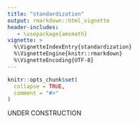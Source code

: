 ---
title: "standardization"
output: rmarkdown::html_vignette
header-includes:
   - \usepackage{amsmath}
vignette: >
  %\VignetteIndexEntry{standardization}
  %\VignetteEngine{knitr::rmarkdown}
  %\VignetteEncoding{UTF-8}
---

```{r, include = FALSE}
knitr::opts_chunk$set(
  collapse = TRUE,
  comment = "#>"
)
```

UNDER CONSTRUCTION
<!-- Latent Gaussian models are a popular subclass of BHMs that are characterized by the assumption of Gaussianity on the latent parameters. LGMs have become increasingly popular in recent years, mainly due to the work of \cite{RM}, which introduced the Integrated Nested Laplace approximation (INLA) method for fitting this class of models  ???.  -->
<!-- We focus here on the most common class of LGMs, in which the response is linked to the latent parameters only through a generalized linear model (see Bayesian LGMs with a univariate link function in \cite{BHM_ref}). We formally denote this class of models as Model \ref{def:model}, under some useful additional assumptions that are adopted in the vast majority of LGM applications. -->

<!-- \begin{model}[Latent Gaussian Model]\label{def:model}  -->
<!-- Let $\boldsymbol{X}=[X_1,...,X_J]$ be a set of covariates with $\boldsymbol{X}\sim \pi(\boldsymbol{x})$, and possible realizations $x\in \mathcal{X}_j,\;\forall j=1,...,J$. Let a response $Y\sim \text{Dist}(\eta,\boldsymbol{\psi})$, where $\eta$ corresponds to a  transformation of the expected value of Y given $\boldsymbol{\psi}$ and is defined as: -->
<!-- \begin{align*} -->
<!--        \eta &=\mu+\sum_{j=1}^Jf_j(X_j) -->
<!-- \end{align*} -->
<!-- Each $f_j(X_j)$ for $j=1,...,J$ is defined as:  -->
<!-- \begin{gather*} -->
<!--        f_j(X_j)=\boldsymbol{D}^T_j(X_j)\boldsymbol{u}_j\text{    where    } -->
<!--      \boldsymbol{u}_j|\sigma^2_j   \sim N_{K_j}(\boldsymbol{0},\sigma^2_j\boldsymbol{Q}_j^*) -->
<!-- \end{gather*} -->
<!-- where the basis $\boldsymbol{D}_j(X_j)$ is a column vector containing $K_j$ known functions, the precision matrix $\boldsymbol{Q}_j$ is known, and the scalar $\sigma^2_j$ is the variance parameter. -->

<!-- The parameters of the model that require prior specification are $\boldsymbol{\sigma}=[\sigma^2,...,\sigma^2_J]$, along with $\mu$ and $\boldsymbol{\psi}$. -->
<!-- \end{model} -->

<!-- Note that $\boldsymbol{Q}_j^*$ represents the generalized inverse of $\boldsymbol{Q}_j^*$, so that Model 1 also consider improper Gaussian effects, as long as the appropriate constraints are imposed (see Section \ref{sec:IGMRFs}). Moreover, if any of $\boldsymbol{Q}_j$ is not actually fixed but controlled by additional parameters (e.g. the range in Matern processes), such cases can still be part of the model class as long as the model is conditioned upon a reasonable value of such parameters and it is assumed reasonable to carry out the prior specification of $\boldsymbol{\sigma}$ independently of these additional parameters \parencite{F20}. -->

<!-- \begin{definition}[Fixed and random effects]\label{def:fixed_random} -->
<!-- Consider each effect $f_j(X_j)$ from Model 1: if the user is interested in inference about $\boldsymbol{u}_j$ (or transformations), we shall refer to the $j$ effect as "fixed"; if the user is instead interested in inference about the parameter $\sigma^2_j$ (or transformations), we shall refer to it as "random". The effects of Model 1 shall be ordered such that $\boldsymbol{\theta}=[\boldsymbol{u}_1,...,\boldsymbol{u}_L,\sigma^2_{L+1},...,\sigma^2_J]$ contains all the parameters of interest for the user, i.e. the first $L$ effects are fixed, and the last $J-L$ are random. -->
<!-- \end{definition} -->

<!-- \begin{definition}[Intuitive interpretation of $\sigma^2_j$ parameters]\label{def:int_int}\ \\ -->
<!-- Consider Model 1 with $\boldsymbol{\theta}=[\boldsymbol{u}_1,...,\boldsymbol{u}_L,\sigma^2_{L+1},...,\sigma^2_J]$. We say that $\sigma^2_1,...,\sigma^2_J$ match their intuitive interpretation if -->
<!-- \begin{itemize} -->
<!--     \item for fixed effects $(j=1....,L)$: -->
<!--     \begin{gather}\label{eq:fe_int_req}  -->
<!--          \sigma^2_j=E_{\boldsymbol{u}_j}\{Var_{X_j}[f_j(X_j)|\boldsymbol{u}_j]|\sigma^2_j\} -->
<!--     \end{gather} -->
<!--      \item for random effects $(j=L+1....,J)$: -->
<!--     \begin{gather}\label{eq:re_int_req}       -->
<!--     \sigma^2_j= Var_{X_j,\boldsymbol{u}_j}[f_j(X_j)|\sigma^2_j] -->
<!--     \end{gather}  -->
<!-- \end{itemize} -->
<!-- \end{definition} -->
<!-- Definition \ref{def:int_int} answers the concern raised in \cite{F20} about the introduction of fixed effects and is consistent with the authors' suggestion of considering the concept of \textit{explained variance}.  On the other hand, the definition for random effects is coherent with the R2D2 approach.  -->

<!-- Inspired by the work of \cite{SR14}, we propose a standardization procedure that ensures that the conditions of Definition \ref{def:int_int} are satisfied for all effects of Model 1. -->

<!-- \begin{proposition}[Standardization procedure]\label{prop:standardization} -->
<!-- Consider Model 1. Definition \ref{def:int_int} is satisfied after the application of the following two steps. -->
<!-- \begin{enumerate} -->
<!-- \item \textbf{0-mean constraint}. Each fixed effect $(j=1,...,L)$ is constrained such that: -->
<!-- \begin{equation} -->
<!-- \label{eq:0mean_constraint} -->
<!-- \begin{aligned} -->
<!--  E_{X_j}[f_j(X_j)]=0 -->
<!-- \end{aligned} -->
<!-- \end{equation} -->
<!-- \item \textbf{Scaling}. Each effect $j=1,...,J$ is replaced by $\widetilde{f}_j(X_j)=\dfrac{f_j(X_j)}{\sqrt{C}_j}$ where:  -->
<!-- \begin{equation} -->
<!-- \label{eq:scaling_constant} -->
<!-- \begin{aligned} -->
<!--   C_j&= Var_{X_j,\boldsymbol{u}_j}[f_j(X_j)|\sigma^2_j=1]\\ -->
<!--   &=E_{X_j}\left[\boldsymbol{D}^T_j(X_j)\boldsymbol{Q}_j^*\boldsymbol{D}_j(X_j)\right]\\ -->
<!-- \end{aligned} -->
<!-- \end{equation} -->
<!-- \end{enumerate}  -->
<!-- \end{proposition} -->

<!-- Once it has been proven that the $\sigma^2_j$ parameters match their intuitive interpretation, this result can be used to derive expressions for the VP  parameters that are interpretable for the user. -->

<!-- The procedure is called \textit{standardization} as it can be proven that classical standardization is a special case that arises in the case of linear effects. -->

